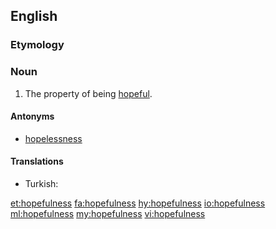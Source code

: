 ==English==

===Etymology===
{{suffix|hopeful|ness|lang=en}}

===Noun===
{{en-noun|-}}

# The property of being [[hopeful]].

====Antonyms====
* [[hopelessness]]

====Translations====
{{trans-top|property of being hopeful}}
* Turkish: {{t|tr|umutluluk}}
{{trans-mid}}
{{trans-bottom}}

[[et:hopefulness]]
[[fa:hopefulness]]
[[hy:hopefulness]]
[[io:hopefulness]]
[[ml:hopefulness]]
[[my:hopefulness]]
[[vi:hopefulness]]